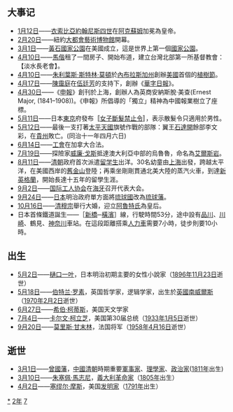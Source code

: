 {{yearTOC|1872|清'''[[同治|同治]]十一年'''；越南'''[[嗣德|嗣德]]二十五年'''；日本'''[[明治|明治]]五年'''}}

== 大事记 ==
* [[1月12日|1月12日]]——[[衣索比亞|衣索比亞]][[約翰尼斯四世|約翰尼斯四世]]在[[阿克蘇姆|阿克蘇姆]]加冕為皇帝。
* [[2月20日|2月20日]]——紐約[[大都會藝術博物館|大都會藝術博物館]]開幕。
* [[3月1日|3月1日]]——[[黃石國家公園|黃石國家公園]]在美國成立，這是世界上第一個[[國家公園|國家公園]]。
* [[4月10日|4月10日]]——[[馬偕|馬偕]]租了一間房子、開始布道，建立台灣北部第一所基督教會：【淡水長老會】。
* [[4月10日|4月10日]]——[[朱利葉斯·斯特林·莫頓|朱利葉斯·斯特林·莫頓]]於[[內布拉斯加州|內布拉斯加州]]創辦[[美國|美國]]首個的[[植樹節|植樹節]]。
* [[4月17日|4月17日]]——[[陳靄庭|陳靄庭]]在[[伍廷芳|伍廷芳]]的支持下，創辦《[[華字日報|華字日報]]》。
* [[4月30日|4月30日]]——《[[申報|申報]]》創刊於上海，創辦人為英商安納斯脫·美查(Ernest Major, (1841–1908))。《申報》所倡導的「獨立」精神為中國報業樹立了座標。
* [[5月11日|5月11日]]——日本[[東京|東京]]府發布〚[[散髮脫刀令|女子斷髮禁止令]]〛，表示散髮令只適用於男性。
* [[5月12日|5月12日]]——最後一支打著[[太平天國|太平天國]]旗號作戰的部隊：翼王[[石達開|石達開]]餘部李文彩，在[[貴州|貴州]]敗亡。(同治十一年四月六日)
* [[6月14日|6月14日]]——[[工會|工會]]在加拿大合法。
* [[7月19日|7月19日]]——探險家[[威廉·戈斯|威廉·戈斯]]抵達澳大利亞中部的烏魯魯，命名為[[艾爾斯岩|艾爾斯岩]]。
* [[8月11日|8月11日]]——[[清朝|清朝]]政府首次派遣[[留学|留学生]]出洋。30名幼童由[[上海|上海]]出發，跨越太平洋，在美國西岸的[[舊金山|舊金山]]登陸；再乘坐剛剛貫通北美大陸的蒸汽火車，到達[[新英格蘭|新英格蘭]]，開始長達十五年的留學生涯。
* [[9月2日|9月2日]]——[[第一国际|国际工人协会]]在[[海牙|海牙]]召开代表大会。
* [[9月24日|9月24日]]——[[日本|日本]]明治政府單方面將[[琉球國|琉球國]]改為[[琉球藩|琉球藩]]。
* [[10月16日|10月16日]]——[[清穆宗|清穆宗]]舉行大婚，迎立[[孝哲毅皇后|阿魯特氏]]為皇后。
* 日本首條鐵道誕生——［[[新橋|新橋]]─[[橫濱|橫濱]]］線，行駛時間53分，途中設有[[品川|品川]]、[[川崎|川崎]]、鶴見、[[神奈川縣|神奈川]]車站。在這段距離搭乘[[人力車|人力車]]需要7小時，徒步則要10小時。

== 出生 ==
* [[5月2日|5月2日]]——[[樋口一葉|樋口一叶]]，日本明治初期主要的女性小說家（[[1896年|1896年]][[11月23日|11月23日]]逝世）
* [[5月18日|5月18日]]——[[伯特兰·罗素|伯特兰·罗素]]，英国哲学家，逻辑学家，出生於[[英国|英國]][[南威爾斯|南威爾斯]]（[[1970年|1970年]][[2月2日|2月2日]]逝世）
* [[6月27日|6月27日]]——[[希伯·柯蒂斯|希伯·柯蒂斯]]，美国天文学家
* [[7月4日|7月4日]]——[[卡尔文·柯立芝|卡尔文·柯立芝]]，美国第30届总统（[[1933年|1933年]][[1月5日|1月5日]]逝世）
* [[9月20日|9月20日]]——[[莫里斯·甘末林|莫里斯·甘末林]]，法国将军（[[1958年|1958年]][[4月16日|4月16日]]逝世）

== 逝世 ==
{{Wikisource year mention}}
* [[3月1日|3月1日]]——[[曾國藩|曾國藩]]，[[中國|中國]][[清朝|清朝]]時期重要[[軍事家|軍事家]]、[[理學家|理學家]]、[[政治家|政治家]]([[1811年|1811年]]出生)
* [[3月10日|3月10日]]——[[朱塞佩·馬志尼|朱塞佩·馬志尼]]，[[義大利|義大利]][[革命家|革命家]]（[[1805年|1805年]]出生）
* [[4月2日|4月2日]]——[[塞缪尔·摩斯|塞缪尔·摩斯]]，美国[[发明家|发明家]]（[[1791年|1791年]]出生）

[[Category:1872年|*]]
[[Category:1870年代|2年]]
[[Category:19世纪各年|7]]